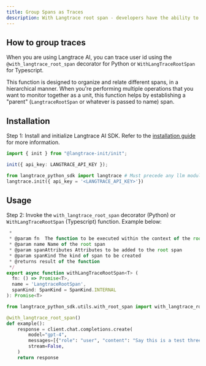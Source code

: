 ```yaml
---
title: Group Spans as Traces
description: With Langtrace root span - developers have the ability to group related operations together as a trace
---
```


## How to group traces

When you are using Langtrace AI, you can trace user id using the `@with_langtrace_root_span` decorator for Python or `WithLangTraceRootSpan` for Typescript.

This function is designed to organize and relate different spans, in a hierarchical manner. When you're performing multiple operations that you want to monitor together as a unit, this function helps by establishing a "parent" (`LangtraceRootSpan` or whatever is passed to name) span.

## Installation

Step 1: Install and initialize Langtrace AI SDK. Refer to the [installation guide](/quickstart) for more information.

<CodeGroup>

```typescript Typescript
import { init } from "@langtrace-init/init";

init({ api_key: LANGTRACE_API_KEY });
```

```python Python
from langtrace_python_sdk import langtrace # Must precede any llm module imports
langtrace.init({ api_key = '<LANGTRACE_API_KEY>'})
```

</CodeGroup>

## Usage

Step 2: Invoke the `with_langtrace_root_span` decorator (Python) or `WithLangTraceRootSpan` (Typescript) function. Example below:

<CodeGroup>

```typescript Typescript
 *
 * @param fn  The function to be executed within the context of the root span
 * @param name Name of the root span
 * @param spanAttributes Attributes to be added to the root span
 * @param spanKind The kind of span to be created
 * @returns result of the function
 */
export async function withLangTraceRootSpan<T> (
  fn: () => Promise<T>,
  name = 'LangtraceRootSpan',
  spanKind: SpanKind = SpanKind.INTERNAL
): Promise<T>
```

```python Python
from langtrace_python_sdk.utils.with_root_span import with_langtrace_root_span

@with_langtrace_root_span()
def example():
    response = client.chat.completions.create(
        model="gpt-4",
        messages=[{"role": "user", "content": "Say this is a test three times"}],
        stream=False,
    )
    return response
```

</CodeGroup>
